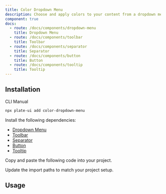 ```yaml
---
title: Color Dropdown Menu
description: Choose and apply colors to your content from a dropdown menu.
component: true
docs:
  - route: /docs/components/dropdown-menu
    title: Dropdown Menu
  - route: /docs/components/toolbar
    title: Toolbar
  - route: /docs/components/separator
    title: Separator
  - route: /docs/components/button
    title: Button
  - route: /docs/components/tooltip
    title: Tooltip
---
```


<ComponentPreview name="playground-demo" id="basicnodes" />

## Installation

<Tabs defaultValue="cli">

<TabsList>
<TabsTrigger value="cli">CLI</TabsTrigger>
<TabsTrigger value="manual">Manual</TabsTrigger>
</TabsList>
<TabsContent value="cli">

```bash
npx plate-ui add color-dropdown-menu
```

</TabsContent>

<TabsContent value="manual">

<Steps>

<Step>

Install the following dependencies:

- [Dropdown Menu](/docs/components/dropdown-menu)
- [Toolbar](/docs/components/toolbar)
- [Separator](/docs/components/separator)
- [Button](/docs/components/button)
- [Tooltip](/docs/components/tooltip)

</Step>

<Step>Copy and paste the following code into your project.</Step>

<ComponentSource name="color-dropdown-menu/color-constants" />
<ComponentSource name="color-dropdown-menu/color-dropdown-menu" />
<ComponentSource name="color-dropdown-menu/color-dropdown-menu-items" />
<ComponentSource name="color-dropdown-menu/color-input" />
<ComponentSource name="color-dropdown-menu/color-picker" />
<ComponentSource name="color-dropdown-menu/colors-custom" />

<Step>Update the import paths to match your project setup.</Step>

</Steps>

  </TabsContent>

</Tabs>

## Usage

<ComponentSource name="fixed-toolbar-buttons" />
